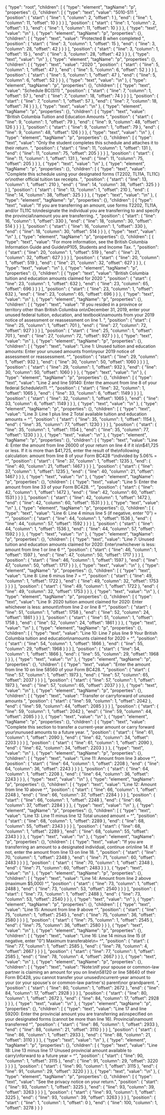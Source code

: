 {
  "type": "root",
  "children": [
    {
      "type": "element",
      "tagName": "p",
      "properties": {},
      "children": [
        {
          "type": "text",
          "value": "5010-S11 ",
          "position": {
            "start": {
              "line": 1,
              "column": 2,
              "offset": 1
            },
            "end": {
              "line": 1,
              "column": 11,
              "offset": 10
            }
          }
        }
      ],
      "position": {
        "start": {
          "line": 1,
          "column": 2,
          "offset": 1
        },
        "end": {
          "line": 1,
          "column": 11,
          "offset": 10
        }
      }
    },
    {
      "type": "text",
      "value": "\n"
    },
    {
      "type": "element",
      "tagName": "p",
      "properties": {},
      "children": [
        {
          "type": "text",
          "value": "Protected B when completed ",
          "position": {
            "start": {
              "line": 3,
              "column": 1,
              "offset": 15
            },
            "end": {
              "line": 3,
              "column": 28,
              "offset": 42
            }
          }
        }
      ],
      "position": {
        "start": {
          "line": 3,
          "column": 1,
          "offset": 15
        },
        "end": {
          "line": 3,
          "column": 28,
          "offset": 42
        }
      }
    },
    {
      "type": "text",
      "value": "\n"
    },
    {
      "type": "element",
      "tagName": "p",
      "properties": {},
      "children": [
        {
          "type": "text",
          "value": "2020 ",
          "position": {
            "start": {
              "line": 5,
              "column": 1,
              "offset": 47
            },
            "end": {
              "line": 5,
              "column": 6,
              "offset": 52
            }
          }
        }
      ],
      "position": {
        "start": {
          "line": 5,
          "column": 1,
          "offset": 47
        },
        "end": {
          "line": 5,
          "column": 6,
          "offset": 52
        }
      }
    },
    {
      "type": "text",
      "value": "\n"
    },
    {
      "type": "element",
      "tagName": "p",
      "properties": {},
      "children": [
        {
          "type": "text",
          "value": "Schedule BC(S11) ",
          "position": {
            "start": {
              "line": 7,
              "column": 1,
              "offset": 57
            },
            "end": {
              "line": 7,
              "column": 18,
              "offset": 74
            }
          }
        }
      ],
      "position": {
        "start": {
          "line": 7,
          "column": 1,
          "offset": 57
        },
        "end": {
          "line": 7,
          "column": 18,
          "offset": 74
        }
      }
    },
    {
      "type": "text",
      "value": "\n"
    },
    {
      "type": "element",
      "tagName": "p",
      "properties": {},
      "children": [
        {
          "type": "text",
          "value": "British Columbia Tuition and Education Amounts ",
          "position": {
            "start": {
              "line": 9,
              "column": 1,
              "offset": 79
            },
            "end": {
              "line": 9,
              "column": 48,
              "offset": 126
            }
          }
        }
      ],
      "position": {
        "start": {
          "line": 9,
          "column": 1,
          "offset": 79
        },
        "end": {
          "line": 9,
          "column": 48,
          "offset": 126
        }
      }
    },
    {
      "type": "text",
      "value": "\n"
    },
    {
      "type": "element",
      "tagName": "p",
      "properties": {},
      "children": [
        {
          "type": "text",
          "value": "Only the student completes this schedule and attaches it to their return. ",
          "position": {
            "start": {
              "line": 11,
              "column": 1,
              "offset": 131
            },
            "end": {
              "line": 11,
              "column": 75,
              "offset": 205
            }
          }
        }
      ],
      "position": {
        "start": {
          "line": 11,
          "column": 1,
          "offset": 131
        },
        "end": {
          "line": 11,
          "column": 75,
          "offset": 205
        }
      }
    },
    {
      "type": "text",
      "value": "\n"
    },
    {
      "type": "element",
      "tagName": "p",
      "properties": {},
      "children": [
        {
          "type": "text",
          "value": "Complete this schedule using your designated forms (T2202, TL11A, TL11C) or\nother official tuition tax receipts. ",
          "position": {
            "start": {
              "line": 13,
              "column": 1,
              "offset": 210
            },
            "end": {
              "line": 14,
              "column": 38,
              "offset": 325
            }
          }
        }
      ],
      "position": {
        "start": {
          "line": 13,
          "column": 1,
          "offset": 210
        },
        "end": {
          "line": 14,
          "column": 38,
          "offset": 325
        }
      }
    },
    {
      "type": "text",
      "value": "\n"
    },
    {
      "type": "element",
      "tagName": "p",
      "properties": {},
      "children": [
        {
          "type": "text",
          "value": "If you are transferring an amount, use forms T2202, TL11A, and/or TL11C to\ndesignate the individual you are transferring to and specify the provincial\namount you are transferring. ",
          "position": {
            "start": {
              "line": 16,
              "column": 1,
              "offset": 330
            },
            "end": {
              "line": 18,
              "column": 30,
              "offset": 514
            }
          }
        }
      ],
      "position": {
        "start": {
          "line": 16,
          "column": 1,
          "offset": 330
        },
        "end": {
          "line": 18,
          "column": 30,
          "offset": 514
        }
      }
    },
    {
      "type": "text",
      "value": "\n"
    },
    {
      "type": "element",
      "tagName": "p",
      "properties": {},
      "children": [
        {
          "type": "text",
          "value": "For more information, see the British Columbia Information Guide and Guide\nP105, Students and Income Tax. ",
          "position": {
            "start": {
              "line": 20,
              "column": 1,
              "offset": 519
            },
            "end": {
              "line": 21,
              "column": 32,
              "offset": 627
            }
          }
        }
      ],
      "position": {
        "start": {
          "line": 20,
          "column": 1,
          "offset": 519
        },
        "end": {
          "line": 21,
          "column": 32,
          "offset": 627
        }
      }
    },
    {
      "type": "text",
      "value": "\n"
    },
    {
      "type": "element",
      "tagName": "p",
      "properties": {},
      "children": [
        {
          "type": "text",
          "value": "British Columbia tuition and education amounts claimed for 2020 ",
          "position": {
            "start": {
              "line": 23,
              "column": 1,
              "offset": 632
            },
            "end": {
              "line": 23,
              "column": 65,
              "offset": 696
            }
          }
        }
      ],
      "position": {
        "start": {
          "line": 23,
          "column": 1,
          "offset": 632
        },
        "end": {
          "line": 23,
          "column": 65,
          "offset": 696
        }
      }
    },
    {
      "type": "text",
      "value": "\n"
    },
    {
      "type": "element",
      "tagName": "p",
      "properties": {},
      "children": [
        {
          "type": "text",
          "value": "If you resided in a province or territory other than British Columbia on\nDecember 31, 2019, enter your unused federal tuition, education, and textbook\namounts from your 2019 notice of assessment or reassessment on line 1. ",
          "position": {
            "start": {
              "line": 25,
              "column": 1,
              "offset": 701
            },
            "end": {
              "line": 27,
              "column": 72,
              "offset": 927
            }
          }
        }
      ],
      "position": {
        "start": {
          "line": 25,
          "column": 1,
          "offset": 701
        },
        "end": {
          "line": 27,
          "column": 72,
          "offset": 927
        }
      }
    },
    {
      "type": "text",
      "value": "\n"
    },
    {
      "type": "element",
      "tagName": "p",
      "properties": {},
      "children": [
        {
          "type": "text",
          "value": "Line 1: Unused tuition and education amounts: Enter your unused amounts from\nyour 2019 notice of assessment or reassessment. ^",
          "position": {
            "start": {
              "line": 29,
              "column": 1,
              "offset": 932
            },
            "end": {
              "line": 30,
              "column": 50,
              "offset": 1060
            }
          }
        }
      ],
      "position": {
        "start": {
          "line": 29,
          "column": 1,
          "offset": 932
        },
        "end": {
          "line": 30,
          "column": 50,
          "offset": 1060
        }
      }
    },
    {
      "type": "text",
      "value": "\n"
    },
    {
      "type": "element",
      "tagName": "p",
      "properties": {},
      "children": [
        {
          "type": "text",
          "value": "Line 2 and line 59140: Enter the amount from line 8 of your federal Schedule\n11. ^",
          "position": {
            "start": {
              "line": 32,
              "column": 1,
              "offset": 1065
            },
            "end": {
              "line": 33,
              "column": 6,
              "offset": 1149
            }
          }
        }
      ],
      "position": {
        "start": {
          "line": 32,
          "column": 1,
          "offset": 1065
        },
        "end": {
          "line": 33,
          "column": 6,
          "offset": 1149
        }
      }
    },
    {
      "type": "text",
      "value": "\n"
    },
    {
      "type": "element",
      "tagName": "p",
      "properties": {},
      "children": [
        {
          "type": "text",
          "value": "Line 3: Line 1 plus line 2 Total available tuition and education amounts = ^",
          "position": {
            "start": {
              "line": 35,
              "column": 1,
              "offset": 1154
            },
            "end": {
              "line": 35,
              "column": 77,
              "offset": 1230
            }
          }
        }
      ],
      "position": {
        "start": {
          "line": 35,
          "column": 1,
          "offset": 1154
        },
        "end": {
          "line": 35,
          "column": 77,
          "offset": 1230
        }
      }
    },
    {
      "type": "text",
      "value": "\n"
    },
    {
      "type": "element",
      "tagName": "p",
      "properties": {},
      "children": [
        {
          "type": "text",
          "value": "Line 4: Enter the amount from line 26000 of your return on line 4 if it is\n$41,725 or less. If it is more than $41,725, enter the result of the\nfollowing calculation: amount from line 8 of your Form BC428 ^\ndivided by 5.06% = ^",
          "position": {
            "start": {
              "line": 37,
              "column": 1,
              "offset": 1235
            },
            "end": {
              "line": 40,
              "column": 21,
              "offset": 1467
            }
          }
        }
      ],
      "position": {
        "start": {
          "line": 37,
          "column": 1,
          "offset": 1235
        },
        "end": {
          "line": 40,
          "column": 21,
          "offset": 1467
        }
      }
    },
    {
      "type": "text",
      "value": "\n"
    },
    {
      "type": "element",
      "tagName": "p",
      "properties": {},
      "children": [
        {
          "type": "text",
          "value": "Line 5: Enter the amount from line 33 of your Form BC428. ^",
          "position": {
            "start": {
              "line": 42,
              "column": 1,
              "offset": 1472
            },
            "end": {
              "line": 42,
              "column": 60,
              "offset": 1531
            }
          }
        }
      ],
      "position": {
        "start": {
          "line": 42,
          "column": 1,
          "offset": 1472
        },
        "end": {
          "line": 42,
          "column": 60,
          "offset": 1531
        }
      }
    },
    {
      "type": "text",
      "value": "\n"
    },
    {
      "type": "element",
      "tagName": "p",
      "properties": {},
      "children": [
        {
          "type": "text",
          "value": "Line 6: Line 4 minus line 5 (if negative, enter \"0\") = ^",
          "position": {
            "start": {
              "line": 44,
              "column": 1,
              "offset": 1536
            },
            "end": {
              "line": 44,
              "column": 57,
              "offset": 1592
            }
          }
        }
      ],
      "position": {
        "start": {
          "line": 44,
          "column": 1,
          "offset": 1536
        },
        "end": {
          "line": 44,
          "column": 57,
          "offset": 1592
        }
      }
    },
    {
      "type": "text",
      "value": "\n"
    },
    {
      "type": "element",
      "tagName": "p",
      "properties": {},
      "children": [
        {
          "type": "text",
          "value": "Line 7: Unused tuition and education amounts claimed for 2020: Enter\nwhichever is less: amount from line 1 or line 6 ^",
          "position": {
            "start": {
              "line": 46,
              "column": 1,
              "offset": 1597
            },
            "end": {
              "line": 47,
              "column": 50,
              "offset": 1717
            }
          }
        }
      ],
      "position": {
        "start": {
          "line": 46,
          "column": 1,
          "offset": 1597
        },
        "end": {
          "line": 47,
          "column": 50,
          "offset": 1717
        }
      }
    },
    {
      "type": "text",
      "value": "\n"
    },
    {
      "type": "element",
      "tagName": "p",
      "properties": {},
      "children": [
        {
          "type": "text",
          "value": "Line 8: Line 6 minus line 7 = ^",
          "position": {
            "start": {
              "line": 49,
              "column": 1,
              "offset": 1722
            },
            "end": {
              "line": 49,
              "column": 32,
              "offset": 1753
            }
          }
        }
      ],
      "position": {
        "start": {
          "line": 49,
          "column": 1,
          "offset": 1722
        },
        "end": {
          "line": 49,
          "column": 32,
          "offset": 1753
        }
      }
    },
    {
      "type": "text",
      "value": "\n"
    },
    {
      "type": "element",
      "tagName": "p",
      "properties": {},
      "children": [
        {
          "type": "text",
          "value": "Line 9: 2020 tuition amount claimed for 2020: Enter whichever is less: amount\nfrom line 2 or line 8 ^",
          "position": {
            "start": {
              "line": 51,
              "column": 1,
              "offset": 1758
            },
            "end": {
              "line": 52,
              "column": 24,
              "offset": 1861
            }
          }
        }
      ],
      "position": {
        "start": {
          "line": 51,
          "column": 1,
          "offset": 1758
        },
        "end": {
          "line": 52,
          "column": 24,
          "offset": 1861
        }
      }
    },
    {
      "type": "text",
      "value": "\n"
    },
    {
      "type": "element",
      "tagName": "p",
      "properties": {},
      "children": [
        {
          "type": "text",
          "value": "Line 10: Line 7 plus line 9 Your British Columbia tuition and education\namounts claimed for 2020 = ^",
          "position": {
            "start": {
              "line": 54,
              "column": 1,
              "offset": 1866
            },
            "end": {
              "line": 55,
              "column": 29,
              "offset": 1968
            }
          }
        }
      ],
      "position": {
        "start": {
          "line": 54,
          "column": 1,
          "offset": 1866
        },
        "end": {
          "line": 55,
          "column": 29,
          "offset": 1968
        }
      }
    },
    {
      "type": "text",
      "value": "\n"
    },
    {
      "type": "element",
      "tagName": "p",
      "properties": {},
      "children": [
        {
          "type": "text",
          "value": "Enter the amount from line 10 on line 58560 of your Form BC428. ",
          "position": {
            "start": {
              "line": 57,
              "column": 1,
              "offset": 1973
            },
            "end": {
              "line": 57,
              "column": 65,
              "offset": 2037
            }
          }
        }
      ],
      "position": {
        "start": {
          "line": 57,
          "column": 1,
          "offset": 1973
        },
        "end": {
          "line": 57,
          "column": 65,
          "offset": 2037
        }
      }
    },
    {
      "type": "text",
      "value": "\n"
    },
    {
      "type": "element",
      "tagName": "p",
      "properties": {},
      "children": [
        {
          "type": "text",
          "value": "Transfer or carryforward of unused amounts ",
          "position": {
            "start": {
              "line": 59,
              "column": 1,
              "offset": 2042
            },
            "end": {
              "line": 59,
              "column": 44,
              "offset": 2085
            }
          }
        }
      ],
      "position": {
        "start": {
          "line": 59,
          "column": 1,
          "offset": 2042
        },
        "end": {
          "line": 59,
          "column": 44,
          "offset": 2085
        }
      }
    },
    {
      "type": "text",
      "value": "\n"
    },
    {
      "type": "element",
      "tagName": "p",
      "properties": {},
      "children": [
        {
          "type": "text",
          "value": "Complete this section to transfer a current-year amount or carry forward your\nunused amounts to a future year. ",
          "position": {
            "start": {
              "line": 61,
              "column": 1,
              "offset": 2090
            },
            "end": {
              "line": 62,
              "column": 34,
              "offset": 2203
            }
          }
        }
      ],
      "position": {
        "start": {
          "line": 61,
          "column": 1,
          "offset": 2090
        },
        "end": {
          "line": 62,
          "column": 34,
          "offset": 2203
        }
      }
    },
    {
      "type": "text",
      "value": "\n"
    },
    {
      "type": "element",
      "tagName": "p",
      "properties": {},
      "children": [
        {
          "type": "text",
          "value": "Line 11: Amount from line 3 above ^",
          "position": {
            "start": {
              "line": 64,
              "column": 1,
              "offset": 2208
            },
            "end": {
              "line": 64,
              "column": 36,
              "offset": 2243
            }
          }
        }
      ],
      "position": {
        "start": {
          "line": 64,
          "column": 1,
          "offset": 2208
        },
        "end": {
          "line": 64,
          "column": 36,
          "offset": 2243
        }
      }
    },
    {
      "type": "text",
      "value": "\n"
    },
    {
      "type": "element",
      "tagName": "p",
      "properties": {},
      "children": [
        {
          "type": "text",
          "value": "Line 12: Amount from line 10 above ^",
          "position": {
            "start": {
              "line": 66,
              "column": 1,
              "offset": 2248
            },
            "end": {
              "line": 66,
              "column": 37,
              "offset": 2284
            }
          }
        }
      ],
      "position": {
        "start": {
          "line": 66,
          "column": 1,
          "offset": 2248
        },
        "end": {
          "line": 66,
          "column": 37,
          "offset": 2284
        }
      }
    },
    {
      "type": "text",
      "value": "\n"
    },
    {
      "type": "element",
      "tagName": "p",
      "properties": {},
      "children": [
        {
          "type": "text",
          "value": "Line 13: Line 11 minus line 12 Total unused amount = ^",
          "position": {
            "start": {
              "line": 68,
              "column": 1,
              "offset": 2289
            },
            "end": {
              "line": 68,
              "column": 55,
              "offset": 2343
            }
          }
        }
      ],
      "position": {
        "start": {
          "line": 68,
          "column": 1,
          "offset": 2289
        },
        "end": {
          "line": 68,
          "column": 55,
          "offset": 2343
        }
      }
    },
    {
      "type": "text",
      "value": "\n"
    },
    {
      "type": "element",
      "tagName": "p",
      "properties": {},
      "children": [
        {
          "type": "text",
          "value": "If you are transferring an amount to a designated individual, continue on\nline 14. If not, enter the amount from line 13 on line 18. ",
          "position": {
            "start": {
              "line": 70,
              "column": 1,
              "offset": 2348
            },
            "end": {
              "line": 71,
              "column": 60,
              "offset": 2483
            }
          }
        }
      ],
      "position": {
        "start": {
          "line": 70,
          "column": 1,
          "offset": 2348
        },
        "end": {
          "line": 71,
          "column": 60,
          "offset": 2483
        }
      }
    },
    {
      "type": "text",
      "value": "\n"
    },
    {
      "type": "element",
      "tagName": "p",
      "properties": {},
      "children": [
        {
          "type": "text",
          "value": "Line 14: Amount from line 2 above (maximum $5,000) ^",
          "position": {
            "start": {
              "line": 73,
              "column": 1,
              "offset": 2488
            },
            "end": {
              "line": 73,
              "column": 53,
              "offset": 2540
            }
          }
        }
      ],
      "position": {
        "start": {
          "line": 73,
          "column": 1,
          "offset": 2488
        },
        "end": {
          "line": 73,
          "column": 53,
          "offset": 2540
        }
      }
    },
    {
      "type": "text",
      "value": "\n"
    },
    {
      "type": "element",
      "tagName": "p",
      "properties": {},
      "children": [
        {
          "type": "text",
          "value": "Line 15: Amount from line 9 above ^",
          "position": {
            "start": {
              "line": 75,
              "column": 1,
              "offset": 2545
            },
            "end": {
              "line": 75,
              "column": 36,
              "offset": 2580
            }
          }
        }
      ],
      "position": {
        "start": {
          "line": 75,
          "column": 1,
          "offset": 2545
        },
        "end": {
          "line": 75,
          "column": 36,
          "offset": 2580
        }
      }
    },
    {
      "type": "text",
      "value": "\n"
    },
    {
      "type": "element",
      "tagName": "p",
      "properties": {},
      "children": [
        {
          "type": "text",
          "value": "Line 16: Line 14 minus line 15 (if negative, enter \"0\") Maximum transferable\n= ^",
          "position": {
            "start": {
              "line": 77,
              "column": 1,
              "offset": 2585
            },
            "end": {
              "line": 78,
              "column": 4,
              "offset": 2667
            }
          }
        }
      ],
      "position": {
        "start": {
          "line": 77,
          "column": 1,
          "offset": 2585
        },
        "end": {
          "line": 78,
          "column": 4,
          "offset": 2667
        }
      }
    },
    {
      "type": "text",
      "value": "\n"
    },
    {
      "type": "element",
      "tagName": "p",
      "properties": {},
      "children": [
        {
          "type": "text",
          "value": "Note:\nIf your spouse or common-law partner is claiming an amount for you on line\n58120 or line 58640 of their Form BC428, you cannot transfer your unused\ncurrent-year amount to your (or your spouse's or common-law partner's) parent\nor grandparent. ",
          "position": {
            "start": {
              "line": 80,
              "column": 1,
              "offset": 2672
            },
            "end": {
              "line": 84,
              "column": 17,
              "offset": 2928
            }
          }
        }
      ],
      "position": {
        "start": {
          "line": 80,
          "column": 1,
          "offset": 2672
        },
        "end": {
          "line": 84,
          "column": 17,
          "offset": 2928
        }
      }
    },
    {
      "type": "text",
      "value": "\n"
    },
    {
      "type": "element",
      "tagName": "p",
      "properties": {},
      "children": [
        {
          "type": "text",
          "value": "Line 17 and line 59200: Enter the provincial amount you are transferring as\nspecified on your designated forms (cannot be more than line 16). Provincial\namount transferred ^",
          "position": {
            "start": {
              "line": 86,
              "column": 1,
              "offset": 2933
            },
            "end": {
              "line": 88,
              "column": 21,
              "offset": 3110
            }
          }
        }
      ],
      "position": {
        "start": {
          "line": 86,
          "column": 1,
          "offset": 2933
        },
        "end": {
          "line": 88,
          "column": 21,
          "offset": 3110
        }
      }
    },
    {
      "type": "text",
      "value": "\n"
    },
    {
      "type": "element",
      "tagName": "p",
      "properties": {},
      "children": [
        {
          "type": "text",
          "value": "Line 18: Line 13 minus line 17 Unused provincial amount available to carry\nforward to a future year = ^",
          "position": {
            "start": {
              "line": 90,
              "column": 1,
              "offset": 3115
            },
            "end": {
              "line": 91,
              "column": 29,
              "offset": 3220
            }
          }
        }
      ],
      "position": {
        "start": {
          "line": 90,
          "column": 1,
          "offset": 3115
        },
        "end": {
          "line": 91,
          "column": 29,
          "offset": 3220
        }
      }
    },
    {
      "type": "text",
      "value": "\n"
    },
    {
      "type": "element",
      "tagName": "p",
      "properties": {},
      "children": [
        {
          "type": "text",
          "value": "See the privacy notice on your return.",
          "position": {
            "start": {
              "line": 93,
              "column": 1,
              "offset": 3225
            },
            "end": {
              "line": 93,
              "column": 39,
              "offset": 3263
            }
          }
        }
      ],
      "position": {
        "start": {
          "line": 93,
          "column": 1,
          "offset": 3225
        },
        "end": {
          "line": 93,
          "column": 39,
          "offset": 3263
        }
      }
    }
  ],
  "position": {
    "start": {
      "line": 1,
      "column": 1,
      "offset": 0
    },
    "end": {
      "line": 100,
      "column": 1,
      "offset": 3278
    }
  }
}
